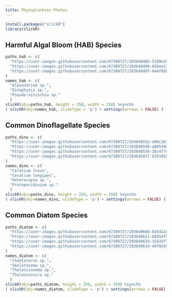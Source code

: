 ```yaml
---
title: Phytoplankton Photos
---
```


```r

install.packages("slickR")
library(slickR)

```

## Harmful Algal Bloom (HAB) Species
```r
paths_hab <- c(
  "https://user-images.githubusercontent.com/67389727/203640485-5109e208-8872-437a-abff-3bc33d1eb7a1.jpg",
  "https://user-images.githubusercontent.com/67389727/203640490-858ee131-4058-4af9-98e9-3f97b07adcbe.jpg",
  "https://user-images.githubusercontent.com/67389727/203640497-644f66bd-5da2-4905-82cc-322025454d54.jpg"
)
names_hab <- c(
  "Alexandrium sp.",
  "Dinophysis sp.",
  "Pseudo-nitzschia sp."
  ) 
slickR(obj=paths_hab, height = 250, width = 350) %synch%
( slickR(obj=names_hab, slideType = 'p') + settings(arrows = FALSE) )
```
## Common Dinoflagellate Species
```r
paths_dino <- c(
  "https://user-images.githubusercontent.com/67389727/203640552-e09c267e-e89c-470c-a393-21feaa85fe82.jpg",
  "https://user-images.githubusercontent.com/67389727/203640549-a805340c-11f9-4c35-9cf5-fa2d9348c549.jpg",
  "https://user-images.githubusercontent.com/67389727/203640556-3bc47fe4-9abb-4ed6-b09c-1b4337c6730c.jpg",
  "https://user-images.githubusercontent.com/67389727/203645837-b76102dc-09f6-45b5-89b2-42d5bb8eabea.jpg"
)
names_dino <- c(
  "Ceratium fusus",
  "Ceratium longipes",
  "Heterocapsa sp.",
  "Protoperidinium sp."
  )
slickR(obj=paths_dino, height = 250, width = 350) %synch%
( slickR(obj=names_dino, slideType = 'p') + settings(arrows = FALSE) )
```
## Common Diatom Species
```r
paths_diatom <- c(
  "https://user-images.githubusercontent.com/67389727/203640608-835da107-f66b-4f6b-b510-3b85bb2e38f5.jpg",
  "https://user-images.githubusercontent.com/67389727/203640621-b8454f91-65a4-4be8-9572-e61fdb7b3c08.jpg",
  "https://user-images.githubusercontent.com/67389727/203640634-1542bf75-6c08-42b4-8789-f62444de32f9.jpg",
  "https://user-images.githubusercontent.com/67389727/203640614-4978d394-4c40-4e77-99e8-77e60375018e.jpg"
)
names_diatom <- c(
  "Chaetoceros sp.",
  "Skeletonema sp.",
  "Thalassionema sp.",
  "Thalassiosira sp."
  )
slickR(obj=paths_diatom, height = 250, width = 350) %synch%
( slickR(obj=names_diatom, slideType = 'p') + settings(arrows = FALSE) )
```
